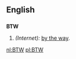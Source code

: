 {{see|btw}}
==English==

==={{Abbreviation}}===
'''BTW'''

# ''(Internet):'' [[by the way]].

[[nl:BTW]]
[[pl:BTW]]